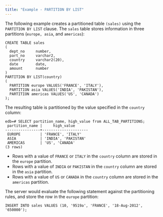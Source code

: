 ```yaml
---
title: "Example - PARTITION BY LIST"
---
```


The following example creates a partitioned table `(sales)` using the `PARTITION BY LIST` clause. The `sales` table stores information in three partitions (`europe, asia`, and `americas`):

``` text
CREATE TABLE sales
(
  dept_no     number,
  part_no     varchar2,
  country     varchar2(20),
  date        date,
  amount      number
)
PARTITION BY LIST(country)
(
  PARTITION europe VALUES('FRANCE', 'ITALY'),
  PARTITION asia VALUES('INDIA', 'PAKISTAN'),
  PARTITION americas VALUES('US', 'CANADA')
);
```

The resulting table is partitioned by the value specified in the `country` column:

``` text
edb=# SELECT partition_name, high_value from ALL_TAB_PARTITIONS;
 partition_name |     high_value
----------------+---------------------
 EUROPE         | 'FRANCE', 'ITALY'
 ASIA           | 'INDIA', 'PAKISTAN'
 AMERICAS       | 'US', 'CANADA'
(3 rows)
```

  - Rows with a value of `FRANCE` or `ITALY` in the `country` column are stored in the `europe` partition.
  - Rows with a value of `INDIA` or `PAKISTAN` in the `country` column are stored in the `asia` partition.
  - Rows with a value of `US` or `CANADA` in the `country` column are stored in the `americas` partition.

The server would evaluate the following statement against the partitioning rules, and store the row in the `europe` partition:

`INSERT INTO sales VALUES (10, '9519a', 'FRANCE', '18-Aug-2012', '650000');`
